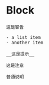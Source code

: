 # Block {#chapter1}


```block2
这是警告

- a list item
- another item

```



```block2
__这是提示__
```

```block2
这是注意
```

```block2
普通说明
```





